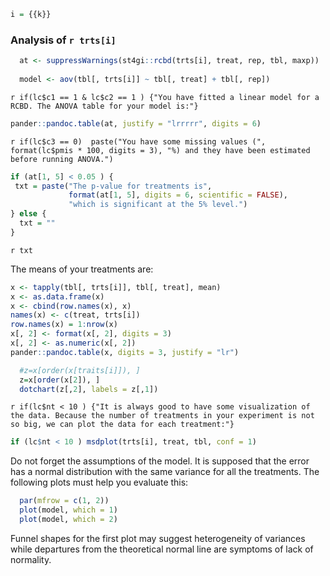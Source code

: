 ```r
i = {{k}}
```

###  Analysis of **`r trts[i]`**

```r
  at <- suppressWarnings(st4gi::rcbd(trts[i], treat, rep, tbl, maxp))  
  
  model <- aov(tbl[, trts[i]] ~ tbl[, treat] + tbl[, rep])

```

`r if(lc$c1 == 1 & lc$c2 == 1 ) {"You have fitted a linear model for a RCBD. The ANOVA table for your model is:"}`

```r
pander::pandoc.table(at, justify = "lrrrrr", digits = 6)
```

`r if(lc$c3 == 0)  paste("You have some missing values (", format(lc$pmis * 100, digits = 3), "%) and they have been estimated before running ANOVA.")`

```r
if (at[1, 5] < 0.05 ) {
 txt = paste("The p-value for treatments is",
             format(at[1, 5], digits = 6, scientific = FALSE),
             "which is significant at the 5% level.")  
} else {
  txt = ""
}

```

`r txt`

The means of your treatments are:
```r

x <- tapply(tbl[, trts[i]], tbl[, treat], mean)
x <- as.data.frame(x)
x <- cbind(row.names(x), x)
names(x) <- c(treat, trts[i])
row.names(x) = 1:nrow(x)
x[, 2] <- format(x[, 2], digits = 3)
x[, 2] <- as.numeric(x[, 2])
pander::pandoc.table(x, digits = 3, justify = "lr")

```

```r

  #z=x[order(x[traits[i]]), ]
  z=x[order(x[2]), ]
  dotchart(z[,2], labels = z[,1])

```

`r if(lc$nt < 10 ) {"It is always good to have some visualization of the data. Because the number of treatments in your experiment is not so big, we can plot the data for each treatment:"}`

```r
if (lc$nt < 10 ) msdplot(trts[i], treat, tbl, conf = 1)
```


Do not forget the assumptions of the model. It is supposed that the error has a normal distribution with the same variance for all the treatments. The following plots must help you evaluate this:

```r

  par(mfrow = c(1, 2))
  plot(model, which = 1)
  plot(model, which = 2)

```

Funnel shapes for the first plot may suggest heterogeneity of variances while departures from the theoretical normal line are symptoms of lack of normality.
